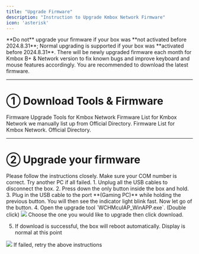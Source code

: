 ```yaml
---
title: "Upgrade Firmware"
description: "Instruction to Upgrade Kmbox Network Firmware"
icon: 'asterisk'
---
```


<Warning>
  **Do not** upgrade your firmware if your box was **not activated before 2024.8.31**;  
  Normal upgrading is supported if your box was **activated before 2024.8.31**.
</Warning>
<Check>
    There will be newly upgraded firmware each month for Kmbox B+ & Network version to fix known bugs and improve keyboard and mouse features accordingly. You are recommended to download the latest firmware.
</Check>

---

#  ➀ Download Tools & Firmware
<CardGroup cols={3}>
  <Card title="Firmware Upgrade Tools" icon="download" href="https://alist.scarlet.technology/d/Users/Hardware/Kmbox%20Net/kmboxNet_UpgradeTools.zip">
    Firmware Upgrade Tools for Kmbox Network
  </Card>
  <Card title="Scarlet Firmware List" icon="download" href="https://alist.scarlet.technology/Hardware/Kmbox%20Net">
    Firmware List for Kmbox Network we manually list up from Official Directory.
  </Card>
  <Card title="Official Firmware List" icon="download" href="https://www.kmbox.top/Net_firmware.html">
    Firmware List for Kmbox Network. Official Directory.
  </Card>
</CardGroup>

---

# ➁ Upgrade your firmware
<Note>
    Please follow the instructions closely. Make sure your COM number is correct. Try another PC if all failed.
</Note>
1. Unplug all the USB cables to disconnect the box.
2. Press down the only button inside the box and hold.
3. Plug in the USB cable to the port **(Gaming PC)** while holding the previous button. You will then see the indicator light blink fast. Now let go of the button.
4. Open the upgrade tool `WCHMcuIAP_WinAPP.exe`. (Double click)
<Frame>
      <img src="/en/images/net8.png" />
</Frame>

<Note>
    Choose the one you would like to upgrade then click download.
</Note>

5. If download is successful, the box will reboot automatically. Display is normal at this point
<Frame>
      <img src="/en/images/net9.png" />
</Frame>

<Warning>
    If failed, retry the above instructions
</Warning>